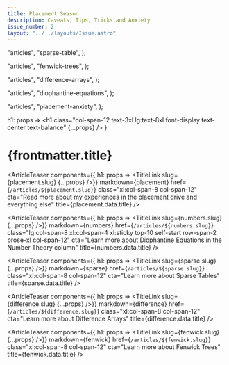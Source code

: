 ```yaml
---
title: Placement Season
description: Caveats, Tips, Tricks and Anxiety
issue_number: 2
layout: "../../layouts/Issue.astro"
---
```



  "articles",
  "sparse-table",
);

  "articles",
  "fenwick-trees",
);

  "articles",
  "difference-arrays",
);

  "articles",
  "diophantine-equations",
);

  "articles",
  "placement-anxiety",
);

  h1: props => <h1 class="col-span-12 text-3xl lg:text-8xl font-display text-center text-balance" {...props} />
}

# {frontmatter.title}


<ArticleTeaser
  components={{ h1: props => <TitleLink slug={placement.slug} {...props} />}}
  markdown={placement}
  href={`/articles/${placement.slug}`}
  class="xl:col-span-8 col-span-12"
  cta="Read more about my experiences in the placement drive and everything else"
  title={placement.data.title}
/>

<ArticleTeaser
  components={{ h1: props => <TitleLink slug={numbers.slug} {...props} />}}
  markdown={numbers}
  href={`/articles/${numbers.slug}`}
  class="lg:col-span-8 xl:col-span-4 xl:sticky top-10 self-start row-span-2 prose-xl col-span-12"
  cta="Learn more about Diophantine Equations in the Number Theory column"
  title={numbers.data.title}
/>

<ArticleTeaser
  components={{ h1: props => <TitleLink slug={sparse.slug} {...props} />}}
  markdown={sparse}
  href={`/articles/${sparse.slug}`}
  class="xl:col-span-8 col-span-12"
  cta="Learn more about Sparse Tables"
  title={sparse.data.title}
/>

<ArticleTeaser
  components={{ h1: props => <TitleLink slug={difference.slug} {...props} />}}
  markdown={difference}
  href={`/articles/${difference.slug}`}
  class="xl:col-span-8 col-span-12"
  cta="Learn more about Difference Arrays"
  title={difference.data.title}
/>

<ArticleTeaser
  components={{ h1: props => <TitleLink slug={fenwick.slug} {...props} />}}
  markdown={fenwick}
  href={`/articles/${fenwick.slug}`}
  class="xl:col-span-8 col-span-12"
  cta="Learn more about Fenwick Trees"
  title={fenwick.data.title}
/>
